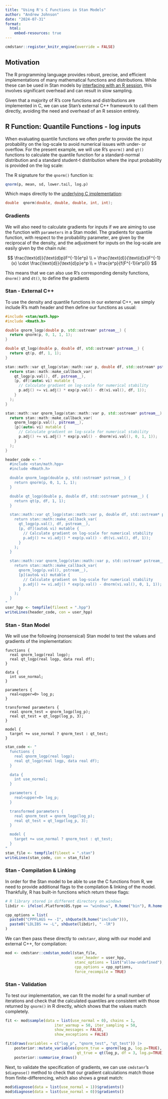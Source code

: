 ```yaml
---
title: "Using R's C Functions in Stan Models"
author: "Andrew Johnson"
date: "2024-07-31"
format:
  html:
    embed-resources: true
---
```


```r
cmdstanr::register_knitr_engine(override = FALSE)
```

## Motivation

The R programming language provides robust, precise, and efficient implementations of many mathematical functions and distributions. While these can be used in Stan models by [interfacing with an R session](https://users.aalto.fi/~johnsoa2/notebooks/r_in_stan.html), this involves significant overhead and can result in slow sampling.

Given that a majority of R's core functions and distributions are implemented in C, we can use Stan's external C++ framework to call them directly, avoiding the need and overhead of an R session entirely.


## R Function: Quantile Functions - log inputs

When evaluating quantile functions we often prefer to provide the input probability on the log-scale to avoid numerical issues with under- or overflow. For the present example, we will use R's `qnorm()` and `qt()` functions to calculate the quantile function for a standard-normal distribution and a standard student-t distribution where the input probability is provided on the log scale:


The R signature for the `qnorm()` function is:

```r
qnorm(p, mean, sd, lower.tail, log.p)
```


Which maps directly to the [underlying C implementation](https://github.com/r-devel/r-svn/blob/83873fe7c1e3e23ef1ff4a986954bf1c8f01ce1d/src/include/Rmath.h0.in#L375):

```c
double	qnorm(double, double, double, int, int);
```

### Gradients

We will also need to calculate gradients for inputs if we are aiming to use the function with `parameters` in a Stan model. The gradients for quantile function, with respect to the probability parameter, are given by the reciprocal of the density, and the adjustment for inputs on the log-scale are easily given by the chain rule:

$$
\frac{\text{d}}{\text{d}p}F^{-1}(e^p) \\
= \frac{\text{d}}{\text{d}x}F^{-1}(x) \cdot \frac{\text{d}}{\text{d}p}e^p \\
= \frac{e^p}{f(F^{-1}(e^p))}
$$

This means that we can also use R's corresponding density functions, `dnorm()` and `dt()`, to define the gradients

### Stan - External C++

To use the density and quantile functions in our external C++, we simply include R's math header and then define our functions as usual:

```cc
#include <stan/math.hpp>
#include <Rmath.h>

double qnorm_logp(double p, std::ostream* pstream__) {
  return qnorm(p, 0, 1, 1, 1);
}

double qt_logp(double p, double df, std::ostream* pstream__) {
  return qt(p, df, 1, 1);
}

stan::math::var qt_logp(stan::math::var p, double df, std::ostream* pstream__) {
  return stan::math::make_callback_var(
    qt_logp(p.val(), df, pstream__),
    [p, df](auto& vi) mutable {
      // Calculate gradient on log-scale for numerical stability
      p.adj() += vi.adj() * exp(p.val() - dt(vi.val(), df, 1));
    }
  );
}

stan::math::var qnorm_logp(stan::math::var p, std::ostream* pstream__) {
  return stan::math::make_callback_var(
    qnorm_logp(p.val(), pstream__),
    [p](auto& vi) mutable {
      // Calculate gradient on log-scale for numerical stability
      p.adj() += vi.adj() * exp(p.val() - dnorm(vi.val(), 0, 1, 1));
    }
  );
}
```

```r
header_code <- "
  #include <stan/math.hpp>
  #include <Rmath.h>

  double qnorm_logp(double p, std::ostream* pstream__) {
    return qnorm(p, 0, 1, 1, 1);
  }

  double qt_logp(double p, double df, std::ostream* pstream__) {
    return qt(p, df, 1, 1);
  }

  stan::math::var qt_logp(stan::math::var p, double df, std::ostream* pstream__) {
    return stan::math::make_callback_var(
      qt_logp(p.val(), df, pstream__),
      [p, df](auto& vi) mutable {
        // Calculate gradient on log-scale for numerical stability
        p.adj() += vi.adj() * exp(p.val() - dt(vi.val(), df, 1));
      }
    );
  }

  stan::math::var qnorm_logp(stan::math::var p, std::ostream* pstream__) {
    return stan::math::make_callback_var(
      qnorm_logp(p.val(), pstream__),
      [p](auto& vi) mutable {
        // Calculate gradient on log-scale for numerical stability
        p.adj() += vi.adj() * exp(p.val() - dnorm(vi.val(), 0, 1, 1));
      }
    );
  }
"
user_hpp <- tempfile(fileext = ".hpp")
writeLines(header_code, con = user_hpp)
```

### Stan - Stan Model

We will use the following (nonsensical) Stan model to test the values and gradients of the implementation:

```cmdstan
functions {
  real qnorm_logp(real logp);
  real qt_logp(real logp, data real df);
}

data {
  int use_normal;
}

parameters {
  real<upper=0> log_p;
}

transformed parameters {
  real qnorm_test = qnorm_logp(log_p);
  real qt_test = qt_logp(log_p, 3);
}

model {
  target += use_normal ? qnorm_test : qt_test;
}
```


```r
stan_code <- "
  functions {
    real qnorm_logp(real logp);
    real qt_logp(real logp, data real df);
  }

  data {
    int use_normal;
  }

  parameters {
    real<upper=0> log_p;
  }

  transformed parameters {
    real qnorm_test = qnorm_logp(log_p);
    real qt_test = qt_logp(log_p, 3);
  }

  model {
    target += use_normal ? qnorm_test : qt_test;
  }
"
stan_file <- tempfile(fileext = ".stan")
writeLines(stan_code, con = stan_file)
```

### Stan - Compilation & Linking

In order for the Stan model to be able to use the C functions from R, we need to provide additional flags to the compilation & linking of the model. Thankfully, R has built-in functions which return these flags:

```r
# R library stored in different directory on windows
libdir <- ifelse(.Platform$OS.type == "windows", R.home("bin"), R.home("lib"))

cpp_options = list(
  paste0("CPPFLAGS += -I", shQuote(R.home("include"))),
  paste0("LDLIBS += -L", shQuote(libdir), " -lR")
)
```

We can then pass these directly to `cmdstanr`, along with our model and external C++, for compilation:

```r
mod <- cmdstanr::cmdstan_model(stan_file,
                               user_header = user_hpp,
                               stanc_options = list("allow-undefined"),
                               cpp_options = cpp_options,
                               force_recompile = TRUE)
```

### Stan - Validation

To test our implementation, we can fit the model for a small number of iterations and check that the calculated quantiles are consistent with those returned by `qnorm()` in R directly, which shows that the values match completely.

```r
fit <- mod$sample(data = list(use_normal = 0), chains = 1,
                      iter_warmup = 50, iter_sampling = 50,
                      show_messages = FALSE,
                      show_exceptions = FALSE)

fit$draws(variables = c("log_p", "qnorm_test", "qt_test")) |>
    posterior::mutate_variables(qnorm_true = qnorm(log_p, log.p=TRUE),
                                qt_true = qt(log_p, df = 3, log.p=TRUE)) |>
    posterior::summarise_draws()
```

Next, to validate the specification of gradients, we can use `cmdstanr`'s `$diagnose()` method to check that our gradient calculations match those from finite-differencing, which also shows a great match:

```r
mod$diagnose(data = list(use_normal = 1))$gradients()
mod$diagnose(data = list(use_normal = 0))$gradients()
```
